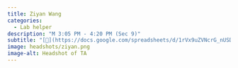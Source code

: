 ```yaml
---
title: Ziyan Wang
categories:
  - Lab helper
description: "M 3:05 PM - 4:20 PM (Sec 9)"
subtitle: "[🔗](https://docs.google.com/spreadsheets/d/1rVx9uZVNcrG_nUSDo7iol5VEeGcHURASVtBpwZjz5bc/edit?usp=sharing)"
image: headshots/ziyan.png
image-alt: Headshot of TA
---
```

